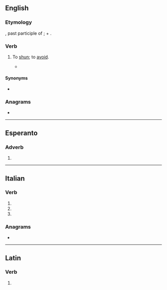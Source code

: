 ==English==

===Etymology===
{{etyl|la|en}} {{lena}} {{m|la|evitatus}}, past participle of {{m|la|evitare||to shun}}; {{m|la|e||out}} + {{m|la|vitare||to shun}}.

===Verb===
{{en-verb}}

# {{lb|en|obsolete}} To [[shun]]; to [[avoid]].
#* {{quote-book
|en
|year=a. 1597
|first=William
|last=Shakespeare
|authorlink=William Shakespeare
|title={{w|The Merry Wives of Windsor}}
|section=Act 5, Scene 5
|passage=Since therein she doth '''evitate''' and shun / A thousand irreligious cursed hours}}

====Synonyms====
* {{seeSynonyms|en|avoid}}

===Anagrams===
* {{anagrams|en|a=aeeittv|aviette}}

----

==Esperanto==

===Adverb===
{{eo-part}}

# {{eo-form of|evit|ate}}

----

==Italian==

===Verb===
{{head|it|verb form|cat2=past participle forms}}

# {{inflection of|it|evitare||2|p|pres|indc}}
# {{inflection of|it|evitare||2|p|impr}}
# {{feminine plural of|it|evitato}}

===Anagrams===
* {{l|it|vietate}}

----

==Latin==

===Verb===
{{la-verb-form|ēvītāte}}

# {{inflection of|la|ēvītō||2|p|pres|actv|impr}}